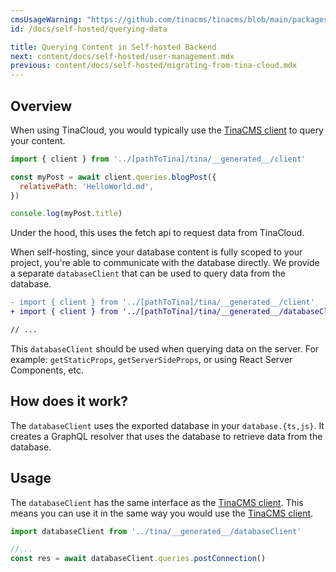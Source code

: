 ```yaml
---
cmsUsageWarning: "https://github.com/tinacms/tinacms/blob/main/packages/@tinacms/cli/src/cmds/init/apply.ts"
id: /docs/self-hosted/querying-data

title: Querying Content in Self-hosted Backend
next: content/docs/self-hosted/user-management.mdx
previous: content/docs/self-hosted/migrating-from-tina-cloud.mdx
---
```


## Overview

When using TinaCloud, you would typically use the [TinaCMS client](/docs/data-fetching/overview/) to query your content.

```js
import { client } from '../[pathToTina]/tina/__generated__/client'

const myPost = await client.queries.blogPost({
  relativePath: 'HelloWorld.md',
})

console.log(myPost.title)
```

Under the hood, this uses the fetch api to request data from TinaCloud.

When self-hosting, since your database content is fully scoped to your project, you're able to communicate with the database directly. We provide a separate `databaseClient` that can be used to query data from the database.

```diff
- import { client } from '../[pathToTina]/tina/__generated__/client'
+ import { client } from '../[pathToTina]/tina/__generated__/databaseClient'

// ...
```

This `databaseClient` should be used when querying data on the server. For example: `getStaticProps`, `getServerSideProps`, or using React Server Components, etc.

## How does it work?

The `databaseClient` uses the exported database in your `database.{ts,js}`. It creates a GraphQL resolver that uses the database to retrieve data from the database.

## Usage

The `databaseClient` has the same interface as the [TinaCMS client](/docs/data-fetching/overview/). This means you can use it in the same way you would use the [TinaCMS client](/docs/data-fetching/overview/).

```ts
import databaseClient from '../tina/__generated__/databaseClient'

//...
const res = await databaseClient.queries.postConnection()
```
